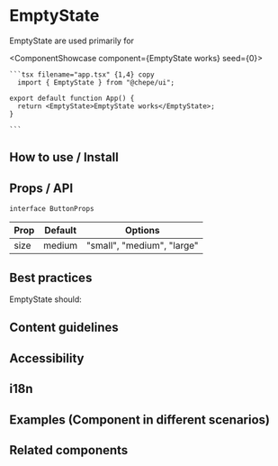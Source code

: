 

# EmptyState

EmptyState are used primarily for

<ComponentShowcase component={<EmptyState>EmptyState works</EmptyState>} seed={0}>
   <div>

    ```tsx filename="app.tsx" {1,4} copy
      import { EmptyState } from "@chepe/ui";

    export default function App() {
      return <EmptyState>EmptyState works</EmptyState>;
    }

    ```

  </div>
</ComponentShowcase>

## How to use / Install

## Props / API

`interface ButtonProps`

| Prop | Default | Options                    |
| ---- | ------- | -------------------------- |
| size | medium  | "small", "medium", "large" |

## Best practices

EmptyState should:

## Content guidelines

## Accessibility

## i18n

## Examples (Component in different scenarios)

## Related components

